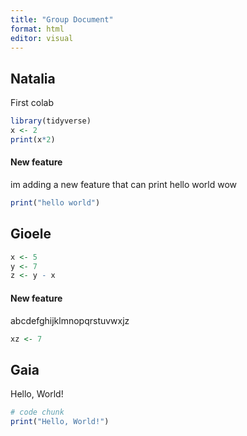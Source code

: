 ```yaml
---
title: "Group Document"
format: html
editor: visual
---
```


## Natalia

First colab

```r
library(tidyverse)
x <- 2
print(x*2)

```

#### New feature

im adding a new feature that can print hello world wow

```r
print("hello world")
```

## Gioele

```r
x <- 5
y <- 7
z <- y - x

```

#### New feature

abcdefghijklmnopqrstuvwxjz

```r
xz <- 7
```

## Gaia

Hello, World!

```r
# code chunk 
print("Hello, World!")
```
